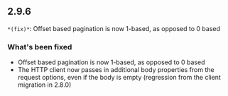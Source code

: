 ## 2.9.6
`*(fix)*`: Offset based pagination is now 1-based, as opposed to 0 based

### What's been fixed
- Offset based pagination is now 1-based, as opposed to 0 based
- The HTTP client now passes in additional body properties from the request options, even if the body is empty (regression from the client migration in 2.8.0)

